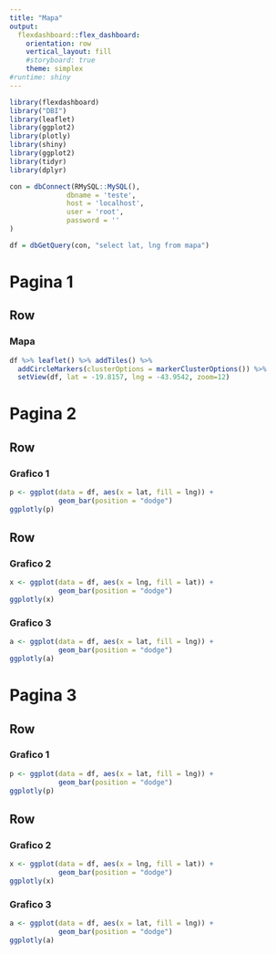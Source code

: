 ```yaml
---
title: "Mapa"
output: 
  flexdashboard::flex_dashboard:
    orientation: row
    vertical_layout: fill
    #storyboard: true
    theme: simplex
#runtime: shiny
---
```


```r
library(flexdashboard)
library("DBI")
library(leaflet)
library(ggplot2)
library(plotly)
library(shiny)
library(ggplot2)
library(tidyr)
library(dplyr)

con = dbConnect(RMySQL::MySQL(),
              dbname = 'teste',
              host = 'localhost',
              user = 'root',
              password = ''
)

df = dbGetQuery(con, "select lat, lng from mapa")
```


Pagina 1
===
Row {data-width=1920}
-----------------------------------------------------------------------

### Mapa

```r
df %>% leaflet() %>% addTiles() %>% 
  addCircleMarkers(clusterOptions = markerClusterOptions()) %>% 
  setView(df, lat = -19.8157, lng = -43.9542, zoom=12)
```

Pagina 2
===

Row
-----------------------------------------------------------------------
### Grafico 1

```r
p <- ggplot(data = df, aes(x = lat, fill = lng)) +
            geom_bar(position = "dodge")
ggplotly(p)
```


Row 
-----------------------------------------------------------------------
### Grafico 2
```r
x <- ggplot(data = df, aes(x = lng, fill = lat)) +
            geom_bar(position = "dodge")
ggplotly(x)

```


### Grafico 3
```r
a <- ggplot(data = df, aes(x = lat, fill = lng)) +
            geom_bar(position = "dodge")
ggplotly(a)
```



Pagina 3
===

Row
-----------------------------------------------------------------------
### Grafico 1

```r
p <- ggplot(data = df, aes(x = lat, fill = lng)) +
            geom_bar(position = "dodge")
ggplotly(p)
```


Row 
-----------------------------------------------------------------------
### Grafico 2
```r
x <- ggplot(data = df, aes(x = lng, fill = lat)) +
            geom_bar(position = "dodge")
ggplotly(x)

```


### Grafico 3
```r
a <- ggplot(data = df, aes(x = lat, fill = lng)) +
            geom_bar(position = "dodge")
ggplotly(a)
```


